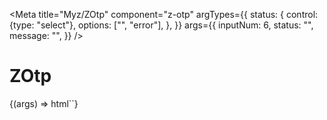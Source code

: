 
<Meta
  title="Myz/ZOtp"
  component="z-otp"
  argTypes={{
    status: {
      control: {type: "select"},
      options: ["", "error"],
    },
  }}
  args={{
    inputNum: 6,
    status: "",
    message: "",
  }}
/>

# ZOtp

<Canvas>
  <Story name="ZOtp-sample">
    {(args) => html`<z-otp
      .inputNum=${args.inputNum}
      .status=${args.status}
      .message=${args.message}
    ></z-otp>`}
  </Story>
</Canvas>

<ArgsTable of="z-otp" />
